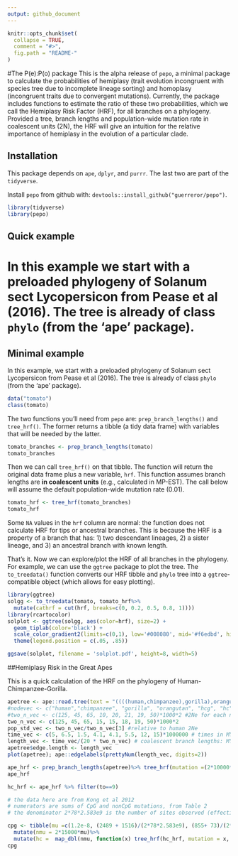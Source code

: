 ```yaml
---
output: github_document
---
```


<!-- README.md is generated from README.Rmd. Please edit that file -->

```r
knitr::opts_chunk$set(
  collapse = TRUE,
  comment = "#>",
  fig.path = "README-"
)
```

#The P(e):P(o) package
This is the alpha release of `pepo`, a minimal package to calculate the probabilities of hemiplasy (trait evolution incongruent with species tree due to incomplete lineage sorting) and homoplasy (incongruent traits due to convergent mutations). Currently, the package includes functions to estimate the ratio of these two probabilities, which we call the Hemiplasy Risk Factor (HRF), for all branches on a phylogeny. Provided a tree, branch lengths and population-wide mutation rate in coalescent units (2N), the HRF will give an intuition for the relative importance of hemiplasy in the evolution of a particular clade.

## Installation
This package depends on `ape`, `dplyr`, and `purrr`. The last two are part of the `tidyverse`. 

Install `pepo` from github with: `devtools::install_github("guerreror/pepo")`.

```r
library(tidyverse)
library(pepo)
```

## Quick example

In this example we start with a preloaded phylogeny of Solanum sect Lycopersicon from Pease et al (2016). The tree is already of class `phylo` (from the 'ape' package). 
=======
## Minimal example

In this example, we start with a preloaded phylogeny of Solanum sect Lycopersicon from Pease et al (2016). The tree is already of class `phylo` (from the 'ape' package). 

```r
data("tomato")
class(tomato)
```

The two functions you'll need from `pepo` are: `prep_branch_lengths()` and `tree_hrf()`. The former returns a tibble (a tidy data frame) with variables that will be needed by the latter.

```r
tomato_branches <- prep_branch_lengths(tomato) 
tomato_branches
```

Then we can call `tree_hrf()` on that tibble. The function will return the original data frame plus a new variable, `hrf`. This function assumes branch lengths are **in coalescent units** (e.g., calculated in MP-EST). The call below will assume the default population-wide mutation rate (0.01).

```r
tomato_hrf <- tree_hrf(tomato_branches)
tomato_hrf
```

Some `NA` values in the `hrf` column are normal: the function does not calculate HRF for tips or ancestral branches. This is because the HRF is a property of a branch that has: 1) two descendant lineages, 2) a sister lineage, and 3) an ancestral branch with known length.

That's it. Now we can explore/plot the HRF of all branches in the phylogeny. For example, we can use the `ggtree` package to plot the tree. The `to_treedata()` function converts our HRF tibble and `phylo` tree into a `ggtree`-compatible object (which allows for easy plotting).

```r
library(ggtree)
solgg <- to_treedata(tomato, tomato_hrf%>%
  mutate(cathrf = cut(hrf, breaks=c(0, 0.2, 0.5, 0.8, 1))))
library(rcartocolor)
solplot <- ggtree(solgg, aes(color=hrf), size=2) + 
  geom_tiplab(color='black') +
  scale_color_gradient2(limits=c(0,1), low='#008080', mid='#f6edbd', high='#ca562c', midpoint=0.5, na.value = 'grey90')+
  theme(legend.position = c(.05, .85))

ggsave(solplot, filename = 'solplot.pdf', height=8, width=5)

```

##Hemiplasy Risk in the Great Apes

This is a quick calculation of the HRF on the phylogeny of Human-Chimpanzee-Gorilla.

```r
apetree <- ape::read.tree(text = "((((human,chimpanzee),gorilla),orangutan),out);")
#nodevec <- c("human","chimpanzee", "gorilla", "orangutan", "hcg", "hc")
#two_n_vec <- c(125, 45, 65, 10, 20, 21, 19, 50)*1000*2 #2Ne for each node
two_n_vec <- c(125, 45, 65, 15, 15, 18, 19, 50)*1000*2
pop_std_vec <- two_n_vec/two_n_vec[3] #relative to human 2Ne
time_vec <- c(5, 6.5, 1.5, 4.1, 4.1, 5.5, 12, 15)*1000000 # times in MY
length_vec <- time_vec/(20 * two_n_vec) # coalescent branch lengths: MY/(gen * 2Ne)
apetree$edge.length <- length_vec
plot(apetree); ape::edgelabels(prettyNum(length_vec, digits=2))

```

```r
ape_hrf <- prep_branch_lengths(apetree)%>% tree_hrf(mutation =(2*10000*10^-8))
ape_hrf
```

```r
hc_hrf <- ape_hrf %>% filter(to==9)

# the data here are from Kong et al 2012
# numerators are sums of CpG and nonCpG mutations, from Table 2
# the denominator 2*78*2.583e9 is the number of sites observed (effective bases times transmission events -- two times number of trios)

cpg <- tibble(mu =c(1.2e-8, (2489 + 1516)/(2*78*2.583e9), (855+ 73)/(2*78*48.8e6)))%>%
  mutate(nmu = 2*15000*mu)%>%
  mutate(hc =  map_dbl(nmu, function(x) tree_hrf(hc_hrf, mutation = x, mode = 'strict', pepo=T)$hrf))
cpg
```

